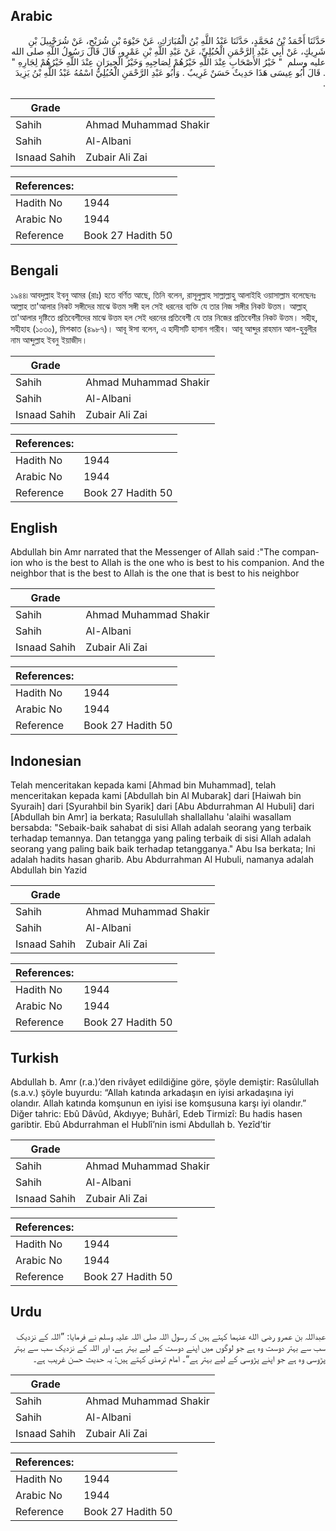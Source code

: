 ## Arabic


<div dir="rtl" lang="ar" style={{fontSize:'larger',backgroundColor:'#f8f9fa',padding:20}}>
حَدَّثَنَا أَحْمَدُ بْنُ مُحَمَّدٍ، حَدَّثَنَا عَبْدُ اللَّهِ بْنُ الْمُبَارَكِ، عَنْ حَيْوَةَ بْنِ شُرَيْحٍ، عَنْ شُرَحْبِيلَ بْنِ شَرِيكٍ، عَنْ أَبِي عَبْدِ الرَّحْمَنِ الْحُبُلِيِّ، عَنْ عَبْدِ اللَّهِ بْنِ عَمْرٍو، قَالَ قَالَ رَسُولُ اللَّهِ صلى الله عليه وسلم ‏ "‏ خَيْرُ الأَصْحَابِ عِنْدَ اللَّهِ خَيْرُهُمْ لِصَاحِبِهِ وَخَيْرُ الْجِيرَانِ عِنْدَ اللَّهِ خَيْرُهُمْ لِجَارِهِ ‏"‏ ‏.‏ قَالَ أَبُو عِيسَى هَذَا حَدِيثٌ حَسَنٌ غَرِيبٌ ‏.‏ وَأَبُو عَبْدِ الرَّحْمَنِ الْحُبُلِيُّ اسْمُهُ عَبْدُ اللَّهِ بْنُ يَزِيدَ ‏.‏
</div>
<div style={{backgroundColor:'#f8f9fa',padding:20, marginBottom: 10}}><table> <thead> <tr> <th>Grade</th> <th></th> </tr> </thead> <tbody> <tr><td>Sahih</td><td>Ahmad Muhammad Shakir</td></tr><tr><td>Sahih</td><td>Al-Albani</td></tr><tr><td>Isnaad Sahih</td><td>Zubair Ali Zai</td></tr></tbody></table><table> <thead> <tr> <th>References:</th> <th></th> </tr> </thead> <tbody><tr><td>Hadith No</td><td>1944</td></tr><tr><td>Arabic No</td><td>1944</td></tr><tr><td>Reference</td><td>Book 27 Hadith 50</td></tr></tbody></table></div>

## Bengali


<div dir="ltr" lang="bn" style={{fontSize:'larger',backgroundColor:'#f8f9fa',padding:20}}>
১৯৪৪৷ আবদুল্লাহ ইবনু আমর (রাঃ) হতে বর্ণিত আছে, তিনি বলেন, রাসূলুল্লাহ সাল্লাল্লাহু আলাইহি ওয়াসাল্লাম বলেছেনঃ আল্লাহ তা'আলার নিকট সঙ্গীদের মাঝে উত্তম সঙ্গী হল সেই ধরনের ব্যক্তি যে তার নিজ সঙ্গীর নিকট উত্তম। আল্লাহ্ তা'আলার দৃষ্টিতে প্রতিবেশীদের মাঝে উত্তম হল সেই ধরনের প্রতিবেশী যে তার নিজের প্রতিবেশীর নিকট উত্তম। সহীহ, সহীহাহ (১০৩০), মিশকাত (৪৯৮৭)। আবূ ঈসা বলেন, এ হাদীসটি হাসান গারীব। আবূ আব্দুর রাহমান আল-হুবুলীর নাম আব্দুল্লাহ ইবনু ইয়াজীদ।
</div>
<div style={{backgroundColor:'#f8f9fa',padding:20, marginBottom: 10}}><table> <thead> <tr> <th>Grade</th> <th></th> </tr> </thead> <tbody> <tr><td>Sahih</td><td>Ahmad Muhammad Shakir</td></tr><tr><td>Sahih</td><td>Al-Albani</td></tr><tr><td>Isnaad Sahih</td><td>Zubair Ali Zai</td></tr></tbody></table><table> <thead> <tr> <th>References:</th> <th></th> </tr> </thead> <tbody><tr><td>Hadith No</td><td>1944</td></tr><tr><td>Arabic No</td><td>1944</td></tr><tr><td>Reference</td><td>Book 27 Hadith 50</td></tr></tbody></table></div>

## English


<div dir="ltr" lang="en" style={{fontSize:'larger',backgroundColor:'#f8f9fa',padding:20}}>
Abdullah bin Amr narrated that the Messenger of Allah said :"The companion who is the best to Allah is the one who is best to his companion. And the neighbor that is the best to Allah is the one that is best to his neighbor
</div>
<div style={{backgroundColor:'#f8f9fa',padding:20, marginBottom: 10}}><table> <thead> <tr> <th>Grade</th> <th></th> </tr> </thead> <tbody> <tr><td>Sahih</td><td>Ahmad Muhammad Shakir</td></tr><tr><td>Sahih</td><td>Al-Albani</td></tr><tr><td>Isnaad Sahih</td><td>Zubair Ali Zai</td></tr></tbody></table><table> <thead> <tr> <th>References:</th> <th></th> </tr> </thead> <tbody><tr><td>Hadith No</td><td>1944</td></tr><tr><td>Arabic No</td><td>1944</td></tr><tr><td>Reference</td><td>Book 27 Hadith 50</td></tr></tbody></table></div>

## Indonesian


<div dir="ltr" lang="id" style={{fontSize:'larger',backgroundColor:'#f8f9fa',padding:20}}>
Telah menceritakan kepada kami [Ahmad bin Muhammad], telah menceritakan kepada kami [Abdullah bin Al Mubarak] dari [Haiwah bin Syuraih] dari [Syurahbil bin Syarik] dari [Abu Abdurrahman Al Hubuli] dari [Abdullah bin Amr] ia berkata; Rasulullah shallallahu 'alaihi wasallam bersabda: "Sebaik-baik sahabat di sisi Allah adalah seorang yang terbaik terhadap temannya. Dan tetangga yang paling terbaik di sisi Allah adalah seorang yang paling baik baik terhadap tetangganya." Abu Isa berkata; Ini adalah hadits hasan gharib. Abu Abdurrahman Al Hubuli, namanya adalah Abdullah bin Yazid
</div>
<div style={{backgroundColor:'#f8f9fa',padding:20, marginBottom: 10}}><table> <thead> <tr> <th>Grade</th> <th></th> </tr> </thead> <tbody> <tr><td>Sahih</td><td>Ahmad Muhammad Shakir</td></tr><tr><td>Sahih</td><td>Al-Albani</td></tr><tr><td>Isnaad Sahih</td><td>Zubair Ali Zai</td></tr></tbody></table><table> <thead> <tr> <th>References:</th> <th></th> </tr> </thead> <tbody><tr><td>Hadith No</td><td>1944</td></tr><tr><td>Arabic No</td><td>1944</td></tr><tr><td>Reference</td><td>Book 27 Hadith 50</td></tr></tbody></table></div>

## Turkish


<div dir="ltr" lang="tr" style={{fontSize:'larger',backgroundColor:'#f8f9fa',padding:20}}>
Abdullah b. Amr (r.a.)’den rivâyet edildiğine göre, şöyle demiştir: Rasûlullah (s.a.v.) şöyle buyurdu: “Allah katında arkadaşın en iyisi arkadaşına iyi olandır. Allah katında komşunun en iyisi ise komşusuna karşı iyi olandır.” Diğer tahric: Ebû Dâvûd, Akdıyye; Buhârî, Edeb Tirmizî: Bu hadis hasen garibtir. Ebû Abdurrahman el Hublî’nin ismi Abdullah b. Yezîd’tir
</div>
<div style={{backgroundColor:'#f8f9fa',padding:20, marginBottom: 10}}><table> <thead> <tr> <th>Grade</th> <th></th> </tr> </thead> <tbody> <tr><td>Sahih</td><td>Ahmad Muhammad Shakir</td></tr><tr><td>Sahih</td><td>Al-Albani</td></tr><tr><td>Isnaad Sahih</td><td>Zubair Ali Zai</td></tr></tbody></table><table> <thead> <tr> <th>References:</th> <th></th> </tr> </thead> <tbody><tr><td>Hadith No</td><td>1944</td></tr><tr><td>Arabic No</td><td>1944</td></tr><tr><td>Reference</td><td>Book 27 Hadith 50</td></tr></tbody></table></div>

## Urdu


<div dir="rtl" lang="ur" style={{fontSize:'larger',backgroundColor:'#f8f9fa',padding:20}}>
عبداللہ بن عمرو رضی الله عنہما کہتے ہیں کہ رسول اللہ صلی اللہ علیہ وسلم نے فرمایا: ”اللہ کے نزدیک سب سے بہتر دوست وہ ہے جو لوگوں میں اپنے دوست کے لیے بہتر ہے، اور اللہ کے نزدیک سب سے بہتر پڑوسی وہ ہے جو اپنے پڑوسی کے لیے بہتر ہے“۔ امام ترمذی کہتے ہیں: یہ حدیث حسن غریب ہے۔
</div>
<div style={{backgroundColor:'#f8f9fa',padding:20, marginBottom: 10}}><table> <thead> <tr> <th>Grade</th> <th></th> </tr> </thead> <tbody> <tr><td>Sahih</td><td>Ahmad Muhammad Shakir</td></tr><tr><td>Sahih</td><td>Al-Albani</td></tr><tr><td>Isnaad Sahih</td><td>Zubair Ali Zai</td></tr></tbody></table><table> <thead> <tr> <th>References:</th> <th></th> </tr> </thead> <tbody><tr><td>Hadith No</td><td>1944</td></tr><tr><td>Arabic No</td><td>1944</td></tr><tr><td>Reference</td><td>Book 27 Hadith 50</td></tr></tbody></table></div>